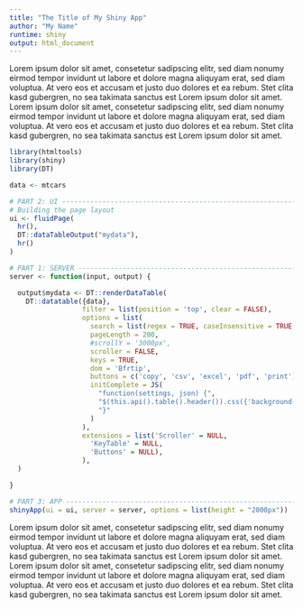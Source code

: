 ```yaml
---
title: "The Title of My Shiny App"
author: "My Name"
runtime: shiny
output: html_document
---
```


<style type="text/css">
.main-container {
  max-width: 1600px !important;
  margin-left: auto;
  margin-right: auto;
}
</style>

Lorem ipsum dolor sit amet, consetetur sadipscing elitr, sed diam nonumy eirmod tempor invidunt ut labore et dolore magna aliquyam erat, sed diam voluptua. At vero eos et accusam et justo duo dolores et ea rebum. Stet clita kasd gubergren, no sea takimata sanctus est Lorem ipsum dolor sit amet. Lorem ipsum dolor sit amet, consetetur sadipscing elitr, sed diam nonumy eirmod tempor invidunt ut labore et dolore magna aliquyam erat, sed diam voluptua. At vero eos et accusam et justo duo dolores et ea rebum. Stet clita kasd gubergren, no sea takimata sanctus est Lorem ipsum dolor sit amet.

```r
library(htmltools)
library(shiny)
library(DT)

data <- mtcars

# PART 2: UI -----------------------------------------------------------
# Building the page layout
ui <- fluidPage(
  hr(),
  DT::dataTableOutput("mydata"),
  hr()
)

# PART 1: SERVER -----------------------------------------------------------
server <- function(input, output) {

  output$mydata <- DT::renderDataTable(
    DT::datatable({data},
                  filter = list(position = 'top', clear = FALSE),
                  options = list(
                    search = list(regex = TRUE, caseInsensitive = TRUE, search = ''),
                    pageLength = 200,
                    #scrollY = '3000px',
                    scroller = FALSE,
                    keys = TRUE,
                    dom = 'Bfrtip',
                    buttons = c('copy', 'csv', 'excel', 'pdf', 'print'),
                    initComplete = JS(
                      "function(settings, json) {",
                      "$(this.api().table().header()).css({'background-color': '#aaa', 'color': '#000'});",
                      "}"
                    )
                  ),
                  extensions = list('Scroller' = NULL, 
                    'KeyTable' = NULL,
                    'Buttons' = NULL),
                  ),
  )

}

# PART 3: APP -----------------------------------------------------------
shinyApp(ui = ui, server = server, options = list(height = "2000px"))

```
Lorem ipsum dolor sit amet, consetetur sadipscing elitr, sed diam nonumy eirmod tempor invidunt ut labore et dolore magna aliquyam erat, sed diam voluptua. At vero eos et accusam et justo duo dolores et ea rebum. Stet clita kasd gubergren, no sea takimata sanctus est Lorem ipsum dolor sit amet. Lorem ipsum dolor sit amet, consetetur sadipscing elitr, sed diam nonumy eirmod tempor invidunt ut labore et dolore magna aliquyam erat, sed diam voluptua. At vero eos et accusam et justo duo dolores et ea rebum. Stet clita kasd gubergren, no sea takimata sanctus est Lorem ipsum dolor sit amet.
